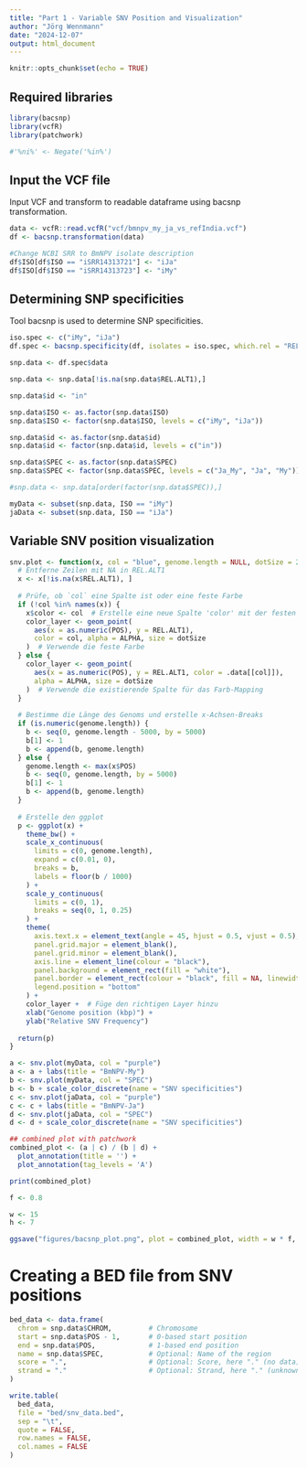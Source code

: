 ```yaml
---
title: "Part 1 - Variable SNV Position and Visualization"
author: "Jörg Wennmann"
date: "2024-12-07"
output: html_document
---
```


```r
knitr::opts_chunk$set(echo = TRUE)
```


## Required libraries

```r
library(bacsnp)
library(vcfR)
library(patchwork)

#'%ni%' <- Negate('%in%')
```

## Input the VCF file

Input VCF and transform to readable dataframe using bacsnp transformation.

```r
data <- vcfR::read.vcfR("vcf/bmnpv_my_ja_vs_refIndia.vcf")
df <- bacsnp.transformation(data)

#Change NCBI SRR to BmNPV isolate description
df$ISO[df$ISO == "iSRR14313721"] <- "iJa"
df$ISO[df$ISO == "iSRR14313723"] <- "iMy"
```

## Determining SNP specificities

Tool bacsnp is used to determine SNP specificities.

```r
iso.spec <- c("iMy", "iJa")
df.spec <- bacsnp.specificity(df, isolates = iso.spec, which.rel = "REL.ALT1")

snp.data <- df.spec$data

snp.data <- snp.data[!is.na(snp.data$REL.ALT1),]

snp.data$id <- "in"

snp.data$ISO <- as.factor(snp.data$ISO)
snp.data$ISO <- factor(snp.data$ISO, levels = c("iMy", "iJa"))

snp.data$id <- as.factor(snp.data$id)
snp.data$id <- factor(snp.data$id, levels = c("in"))

snp.data$SPEC <- as.factor(snp.data$SPEC)
snp.data$SPEC <- factor(snp.data$SPEC, levels = c("Ja_My", "Ja", "My"))

#snp.data <- snp.data[order(factor(snp.data$SPEC)),]

myData <- subset(snp.data, ISO == "iMy")
jaData <- subset(snp.data, ISO == "iJa")
```


## Variable SNV position visualization 

```r
snv.plot <- function(x, col = "blue", genome.length = NULL, dotSize = 2.5, ALPHA = 0.6) {
  # Entferne Zeilen mit NA in REL.ALT1
  x <- x[!is.na(x$REL.ALT1), ]
  
  # Prüfe, ob `col` eine Spalte ist oder eine feste Farbe
  if (!col %in% names(x)) {
    x$color <- col  # Erstelle eine neue Spalte 'color' mit der festen Farbe
    color_layer <- geom_point(
      aes(x = as.numeric(POS), y = REL.ALT1),
      color = col, alpha = ALPHA, size = dotSize
    )  # Verwende die feste Farbe
  } else {
    color_layer <- geom_point(
      aes(x = as.numeric(POS), y = REL.ALT1, color = .data[[col]]),
      alpha = ALPHA, size = dotSize
    )  # Verwende die existierende Spalte für das Farb-Mapping
  }
  
  # Bestimme die Länge des Genoms und erstelle x-Achsen-Breaks
  if (is.numeric(genome.length)) {
    b <- seq(0, genome.length - 5000, by = 5000)
    b[1] <- 1
    b <- append(b, genome.length)
  } else {
    genome.length <- max(x$POS)
    b <- seq(0, genome.length, by = 5000)
    b[1] <- 1
    b <- append(b, genome.length)
  }
  
  # Erstelle den ggplot
  p <- ggplot(x) +
    theme_bw() +
    scale_x_continuous(
      limits = c(0, genome.length),
      expand = c(0.01, 0),
      breaks = b,
      labels = floor(b / 1000)
    ) +
    scale_y_continuous(
      limits = c(0, 1),
      breaks = seq(0, 1, 0.25)
    ) +
    theme(
      axis.text.x = element_text(angle = 45, hjust = 0.5, vjust = 0.5),
      panel.grid.major = element_blank(),
      panel.grid.minor = element_blank(),
      axis.line = element_line(colour = "black"),
      panel.background = element_rect(fill = "white"),
      panel.border = element_rect(colour = "black", fill = NA, linewidth = 1),
      legend.position = "bottom"
    ) +
    color_layer +  # Füge den richtigen Layer hinzu
    xlab("Genome position (kbp)") +
    ylab("Relative SNV Frequency")
  
  return(p)
}

a <- snv.plot(myData, col = "purple")
a <- a + labs(title = "BmNPV-My")
b <- snv.plot(myData, col = "SPEC")
b <- b + scale_color_discrete(name = "SNV specificities")
c <- snv.plot(jaData, col = "purple")
c <- c + labs(title = "BmNPV-Ja")
d <- snv.plot(jaData, col = "SPEC")
d <- d + scale_color_discrete(name = "SNV specificities")

## combined plot with patchwork
combined_plot <- (a | c) / (b | d) +
  plot_annotation(title = '') +
  plot_annotation(tag_levels = 'A')

print(combined_plot)

f <- 0.8

w <- 15
h <- 7

ggsave("figures/bacsnp_plot.png", plot = combined_plot, width = w * f, height = h * f) 
```

# Creating a BED file from SNV positions

```r
bed_data <- data.frame(
  chrom = snp.data$CHROM,         # Chromosome
  start = snp.data$POS - 1,       # 0-based start position
  end = snp.data$POS,             # 1-based end position
  name = snp.data$SPEC,           # Optional: Name of the region
  score = ".",                    # Optional: Score, here "." (no data)
  strand = "."                    # Optional: Strand, here "." (unknown)
)

write.table(
  bed_data,
  file = "bed/snv_data.bed",
  sep = "\t",
  quote = FALSE,
  row.names = FALSE,
  col.names = FALSE
)
```

```r

```

